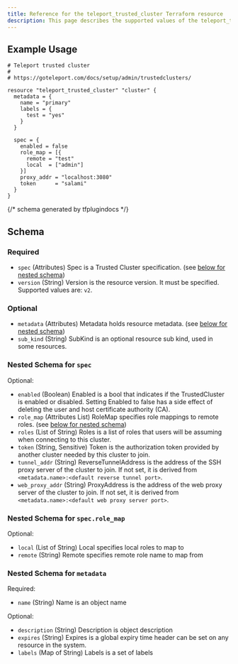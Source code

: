 ```yaml
---
title: Reference for the teleport_trusted_cluster Terraform resource
description: This page describes the supported values of the teleport_trusted_cluster resource of the Teleport Terraform provider.
---
```




## Example Usage

```hcl
# Teleport trusted cluster
#
# https://goteleport.com/docs/setup/admin/trustedclusters/

resource "teleport_trusted_cluster" "cluster" {
  metadata = {
    name = "primary"
    labels = {
      test = "yes"
    }
  }

  spec = {
    enabled = false
    role_map = [{
      remote = "test"
      local  = ["admin"]
    }]
    proxy_addr = "localhost:3080"
    token      = "salami"
  }
}
```

{/*  schema generated by tfplugindocs */}
## Schema

### Required

- `spec` (Attributes) Spec is a Trusted Cluster specification. (see [below for nested schema](#nested-schema-for-spec))
- `version` (String) Version is the resource version. It must be specified. Supported values are: `v2`.

### Optional

- `metadata` (Attributes) Metadata holds resource metadata. (see [below for nested schema](#nested-schema-for-metadata))
- `sub_kind` (String) SubKind is an optional resource sub kind, used in some resources.

### Nested Schema for `spec`

Optional:

- `enabled` (Boolean) Enabled is a bool that indicates if the TrustedCluster is enabled or disabled. Setting Enabled to false has a side effect of deleting the user and host certificate authority (CA).
- `role_map` (Attributes List) RoleMap specifies role mappings to remote roles. (see [below for nested schema](#nested-schema-for-specrole_map))
- `roles` (List of String) Roles is a list of roles that users will be assuming when connecting to this cluster.
- `token` (String, Sensitive) Token is the authorization token provided by another cluster needed by this cluster to join.
- `tunnel_addr` (String) ReverseTunnelAddress is the address of the SSH proxy server of the cluster to join. If not set, it is derived from `<metadata.name>:<default reverse tunnel port>`.
- `web_proxy_addr` (String) ProxyAddress is the address of the web proxy server of the cluster to join. If not set, it is derived from `<metadata.name>:<default web proxy server port>`.

### Nested Schema for `spec.role_map`

Optional:

- `local` (List of String) Local specifies local roles to map to
- `remote` (String) Remote specifies remote role name to map from



### Nested Schema for `metadata`

Required:

- `name` (String) Name is an object name

Optional:

- `description` (String) Description is object description
- `expires` (String) Expires is a global expiry time header can be set on any resource in the system.
- `labels` (Map of String) Labels is a set of labels


